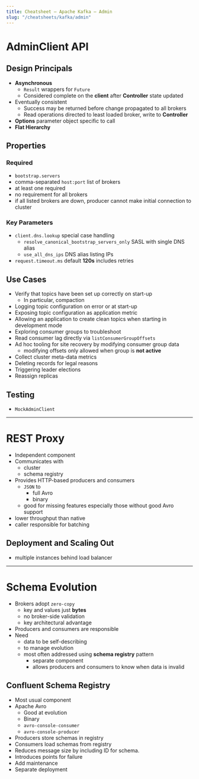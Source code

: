 ```yaml
---
title: Cheatsheet – Apache Kafka – Admin
slug: "/cheatsheets/kafka/admin"
---
```


# AdminClient API

## Design Principals

 * **Asynchronous**
    * ```Result``` wrappers for ```Future```
    * Considered complete on the **client** after **Controller** state updated
 * Eventually consistent
    * Success may be returned before change propagated to all brokers
    * Read operations directed to least loaded broker, write to **Controller**
 * **Options** parameter object specific to call
 * **Flat Hierarchy**

## Properties
### Required
 * ```bootstrap.servers```
  * comma-separated ```host:port``` list of brokers
  * at least one required
  * no requirement for all brokers
  * if all listed brokers are down, producer cannot make initial connection to cluster

### Key Parameters
 * ```client.dns.lookup``` special case handling
    * ```resolve_canonical_bootstrap_servers_only``` SASL with single DNS alias
    * ```use_all_dns_ips``` DNS alias listing IPs
 * ```request.timeout.ms``` default **120s** includes retries

## Use Cases
 * Verify that topics have been set up correctly on start-up
    * In particular, compaction
 * Logging topic configuration on error or at start-up
 * Exposing topic configuration as application metric
 * Allowing an application to create clean topics when starting in development mode
 * Exploring consumer groups to troubleshoot
 * Read consumer lag directly via ```listConsumerGroupOffsets```
 * Ad hoc tooling for site recovery by modifying consumer group data
    * modifying offsets only allowed when group is **not active**
 * Collect cluster meta-data metrics
 * Deleting records for legal reasons
 * Triggering leader elections
 * Reassign replicas

## Testing
 * ```MockAdminClient```

---


# REST Proxy
 * Independent component
 * Communicates with
    * cluster
    * schema registry
 * Provides HTTP-based producers and consumers
    * ```JSON``` to
        * full Avro
        * binary
    * good for missing features especially those without good Avro support
 * lower throughput than native
 * caller responsible for batching

## Deployment and Scaling Out
 * multiple instances behind load balancer


---

# Schema Evolution

 * Brokers adopt ```zero-copy```
    * key and values just **bytes**
    * no broker-side validation
    * key architectural advantage
 * Producers and consumers are responsible
 * Need
    * data to be self-describing
    * to manage evolution
    * most often addressed using **schema registry** pattern
        * separate component
        * allows producers and consumers to know when data is invalid

## Confluent Schema Registry
 * Most usual component
 * Apache Avro
    * Good at evolution
    * Binary
    * ```avro-console-consumer```
    * ```avro-console-producer```
 * Producers store schemas in registry
 * Consumers load schemas from registry
 * Reduces message size by including ID for schema.
 * Introduces points for failure
 * Add maintenance
 * Separate deployment
